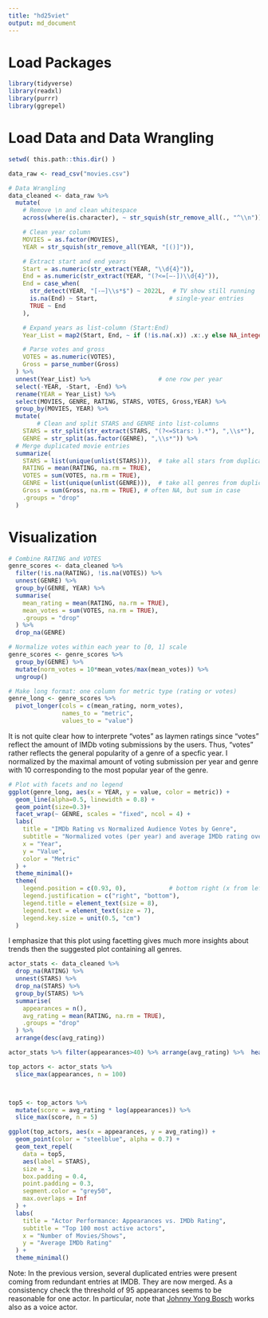 ```yaml
---
title: "hd25viet"
output: md_document
---
```

# Load Packages
```r
library(tidyverse)
library(readxl)
library(purrr)
library(ggrepel)
```

# Load Data and Data Wrangling
```r
setwd( this.path::this.dir() )

data_raw <- read_csv("movies.csv")

# Data Wrangling
data_cleaned <- data_raw %>% 
  mutate(
    # Remove \n and clean whitespace
    across(where(is.character), ~ str_squish(str_remove_all(., "^\\n"))),

    # Clean year column
    MOVIES = as.factor(MOVIES),
    YEAR = str_squish(str_remove_all(YEAR, "[()]")),

    # Extract start and end years
    Start = as.numeric(str_extract(YEAR, "\\d{4}")),
    End = as.numeric(str_extract(YEAR, "(?<=[–-])\\d{4}")),
    End = case_when(
      str_detect(YEAR, "[-–]\\s*$") ~ 2022L,  # TV show still running
      is.na(End) ~ Start,                    # single-year entries
      TRUE ~ End
    ),

    # Expand years as list-column (Start:End)
    Year_List = map2(Start, End, ~ if (!is.na(.x)) .x:.y else NA_integer_),

    # Parse votes and gross
    VOTES = as.numeric(VOTES),
    Gross = parse_number(Gross)
  ) %>%
  unnest(Year_List) %>%                   # one row per year
  select(-YEAR, -Start, -End) %>% 
  rename(YEAR = Year_List) %>% 
  select(MOVIES, GENRE, RATING, STARS, VOTES, Gross,YEAR) %>% 
  group_by(MOVIES, YEAR) %>%
  mutate(
        # Clean and split STARS and GENRE into list-columns
    STARS = str_split(str_extract(STARS, "(?<=Stars: ).*"), ",\\s*"),
    GENRE = str_split(as.factor(GENRE), ",\\s*")) %>% 
  # Merge duplicated movie entries
  summarize(
    STARS = list(unique(unlist(STARS))),  # take all stars from duplicates
    RATING = mean(RATING, na.rm = TRUE),
    VOTES = sum(VOTES, na.rm = TRUE),
    GENRE = list(unique(unlist(GENRE))),  # take all genres from duplicates
    Gross = sum(Gross, na.rm = TRUE), # often NA, but sum in case
    .groups = "drop"
  ) 
```

# Visualization
```r
# Combine RATING and VOTES
genre_scores <- data_cleaned %>%
  filter(!is.na(RATING), !is.na(VOTES)) %>%
  unnest(GENRE) %>%
  group_by(GENRE, YEAR) %>%
  summarise(
    mean_rating = mean(RATING, na.rm = TRUE),
    mean_votes = sum(VOTES, na.rm = TRUE),
    .groups = "drop"
  ) %>%
  drop_na(GENRE)

# Normalize votes within each year to [0, 1] scale
genre_scores <- genre_scores %>%
  group_by(GENRE) %>%
  mutate(norm_votes = 10*mean_votes/max(mean_votes)) %>%
  ungroup()

# Make long format: one column for metric type (rating or votes)
genre_long <- genre_scores %>%
  pivot_longer(cols = c(mean_rating, norm_votes),
               names_to = "metric",
               values_to = "value")
```

It is not quite clear how to interprete "votes" as laymen ratings since "votes" reflect the amount of IMDb voting submissions by the users. Thus, "votes" rather reflects the general popularity of a genre of a specfic year. I normalized by the maximal amount of voting submission per year and genre with 10 corresponding to the most popular year of the genre.

```r
# Plot with facets and no legend
ggplot(genre_long, aes(x = YEAR, y = value, color = metric)) +
  geom_line(alpha=0.5, linewidth = 0.8) +
  geom_point(size=0.3)+
  facet_wrap(~ GENRE, scales = "fixed", ncol = 4) + 
  labs(
    title = "IMDb Rating vs Normalized Audience Votes by Genre",
    subtitle = "Normalized votes (per year) and average IMDb rating over time",
    x = "Year",
    y = "Value",
    color = "Metric"
  ) +
  theme_minimal()+
  theme(
    legend.position = c(0.93, 0),            # bottom right (x from left, y from bottom)
    legend.justification = c("right", "bottom"),
    legend.title = element_text(size = 8),
    legend.text = element_text(size = 7),
    legend.key.size = unit(0.5, "cm")
  )
```
I emphasize that this plot using facetting gives much more insights about trends then the suggested plot containing all genres.


```r
actor_stats <- data_cleaned %>%
  drop_na(RATING) %>%
  unnest(STARS) %>%
  drop_na(STARS) %>%
  group_by(STARS) %>%
  summarise(
    appearances = n(),
    avg_rating = mean(RATING, na.rm = TRUE),
    .groups = "drop"
  ) %>%
  arrange(desc(avg_rating))

actor_stats %>% filter(appearances>40) %>% arrange(avg_rating) %>%  head(20)

top_actors <- actor_stats %>%
  slice_max(appearances, n = 100)



top5 <- top_actors %>%
  mutate(score = avg_rating * log(appearances)) %>%
  slice_max(score, n = 5)
```


```r
ggplot(top_actors, aes(x = appearances, y = avg_rating)) +
  geom_point(color = "steelblue", alpha = 0.7) +
  geom_text_repel(
    data = top5,
    aes(label = STARS),
    size = 3,
    box.padding = 0.4,
    point.padding = 0.3,
    segment.color = "grey50",
    max.overlaps = Inf
  ) +
  labs(
    title = "Actor Performance: Appearances vs. IMDb Rating",
    subtitle = "Top 100 most active actors",
    x = "Number of Movies/Shows",
    y = "Average IMDb Rating"
  ) +
  theme_minimal()
```

Note: In the previous version, several duplicated entries were present coming from redundant entries at IMDB. They are now merged. As a consistency check the threshold of 95 appearances seems to be reasonable for one actor. In particular, note that [Johnny Yong Bosch](https://en.wikipedia.org/wiki/Johnny_Yong_Bosch) works also as a voice actor.